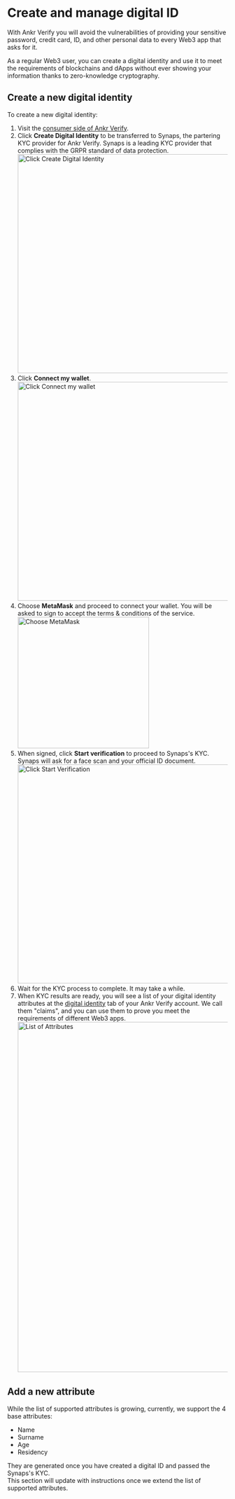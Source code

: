 # Create and manage digital ID

With Ankr Verify you will avoid the vulnerabilities of providing your sensitive password, credit card, ID, and other personal data to every Web3 app that asks for it.

As a regular Web3 user, you can create a digital identity and use it to meet the requirements of blockchains and dApps without ever showing your information thanks to zero-knowledge cryptography.

## Create a new digital identity
To create a new digital identity:
1. Visit the [consumer side of Ankr Verify](https://ankr.com/verify/consumer/?section=policies&status=active).
2. Click **Create Digital Identity** to be transferred to Synaps, the partering KYC provider for Ankr Verify. Synaps is a leading KYC provider that complies with the GRPR standard of data protection.
   <img src="/docs/verify/getting-started/connect-wallet.jpg" alt="Click Create Digital Identity" class="responsive-pic" width="500" />
3. Click **Connect my wallet**.
   <img src="/docs/verify/getting-started/connect-wallet-synaps.jpg" alt="Click Connect my wallet" class="responsive-pic" width="500" />
4. Choose **MetaMask** and proceed to connect your wallet. You will be asked to sign to accept the terms & conditions of the service.
   <img src="/docs/verify/getting-started/choose-metamask-synaps.jpg" alt="Choose MetaMask" class="responsive-pic" width="300" />
5. When signed, click **Start verification** to proceed to Synaps's KYC. Synaps will ask for a face scan and your official ID document.
   <img src="/docs/verify/getting-started/click-start-verification-synaps.jpg" alt="Click Start Verification" class="responsive-pic" width="500" />
6. Wait for the KYC process to complete. It may take a while.
7. When KYC results are ready, you will see a list of your digital identity attributes at the [digital identity](https://ankr.com/verify/consumer/?section=claims) tab of your Ankr Verify account.
   We call them "claims", and you can use them to prove you meet the requirements of different Web3 apps.
   <img src="/docs/verify/getting-started/successfully-added-attributes.jpg" alt="List of Attributes" class="responsive-pic" width="800" />

## Add a new attribute
While the list of supported attributes is growing, currently, we support the 4 base attributes:
* Name
* Surname
* Age
* Residency

They are generated once you have created a digital ID and passed the Synaps's KYC.<br/>
This section will update with instructions once we extend the list of supported attributes.




